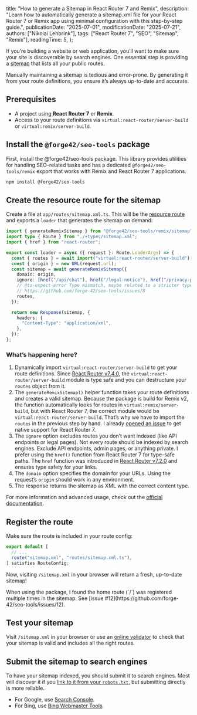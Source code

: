 
  title: "How to generate a Sitemap in React Router 7 and Remix",
  description:
    "Learn how to automatically generate a sitemap.xml file for your React Router 7 or Remix app using minimal configuration with this step-by-step guide.",
  publicationDate: "2025-07-01",
  modificationDate: "2025-07-21",
  authors: ["Nikolai Lehbrink"],
  tags: ["React Router 7", "SEO", "Sitemap", "Remix"],
  readingTime: 5,
};

If you’re building a website or web application, you’ll want to make sure your site is discoverable by search engines. One essential step is providing a [sitemap](https://developers.google.com/search/docs/crawling-indexing/sitemaps/overview) that lists all your public routes.

<Alert type="question" heading="Why automate your sitemap?">
  Manually maintaining a sitemap is tedious and error-prone. By generating it
  from your route definitions, you ensure it’s always up-to-date and accurate.
</Alert>

## Prerequisites

- A project using **React Router 7** or **Remix**.
- Access to your route definitions via `virtual:react-router/server-build` or `virtual:remix/server-build`.

## Install the `@forge42/seo-tools` package

First, install the <ProfileBadge platform="GitHub" handle="forge-42/seo-tools">@forge42/seo-tools</ProfileBadge> package. This library provides utilities for handling SEO-related tasks and has a dedicated `@forge42/seo-tools/remix` export that works with Remix and React Router 7 applications.

```bash
npm install @forge42/seo-tools
```

## Create the resource route for the sitemap

Create a file at `app/routes/sitemap.xml.ts`. This will be the [resource route](https://reactrouter.com/how-to/resource-routes) and exports a `loader` that generates the sitemap on demand:

```typescript filename="app/routes/sitemap.xml.ts" showLineNumbers
import { generateRemixSitemap } from "@forge42/seo-tools/remix/sitemap";
import type { Route } from "./+types/sitemap.xml";
import { href } from "react-router";

export const loader = async ({ request }: Route.LoaderArgs) => {
  const { routes } = await import("virtual:react-router/server-build");
  const { origin } = new URL(request.url);
  const sitemap = await generateRemixSitemap({
    domain: origin,
    ignore: [href("/api/chat"), href("/legal-notice"), href("/privacy-policy")],
    // @ts-expect-error Type mismatch, maybe related to a stricter type mentioned in release notes for v.7.0.0
    // https://github.com/forge-42/seo-tools/issues/8
    routes,
  });

  return new Response(sitemap, {
    headers: {
      "Content-Type": "application/xml",
    },
  });
};
```

### What’s happening here?

<NewsletterForm />

1.  Dynamically import `virtual:react-router/server-build` to get your route definitions.
    <Alert type="info">
      Since [React Router
      v7.4.0](https://github.com/remix-run/react-router/blob/main/CHANGELOG.md#v740),
      the `virtual:react-router/server-build` module is type safe and you can
      destructure your `routes` object from it.
    </Alert>
2.  The `generateRemixSitemap()` helper function takes your route definitions and creates a valid sitemap.
    <Alert type="info">
      Because the package is build for Remix v2, the function automatically
      looks for routes in `virtual:remix/server-build`, but with React Router 7,
      the correct module would be `virtual:react-router/server-build`. That’s
      why we have to import the `routes` in the previous step by hand. I already
      [opened an issue](https://github.com/forge-42/seo-tools/issues/13) to get
      native support for React Router 7.
    </Alert>
3.  The `ignore` option excludes routes you don’t want indexed (like API endpoints or legal pages).
    <Alert type="question" heading="Why ignore some routes?">
      Not every route should be indexed by search engines. Exclude API
      endpoints, admin pages, or anything private.
    </Alert>
    I prefer using the `href()` function from React Router 7 for type-safe
    paths.
    <Alert type="tip">
      The `href` function was introduced in [React Router
      v7.2.0](https://github.com/remix-run/react-router/blob/main/CHANGELOG.md#v720)
      and ensures type safety for your links.
    </Alert>
4.  The `domain` option specifies the domain for your URLs. Using the request’s `origin` should work in any environment.
5.  The response returns the sitemap as XML with the correct content type.

For more information and advanced usage, check out the [official documentation](https://github.com/forge-42/seo-tools).

## Register the route

Make sure the route is included in your route config:

```typescript filename="app/routes.ts"
export default [
  // ...
  route("sitemap.xml", "routes/sitemap.xml.ts"),
] satisfies RouteConfig;
```

Now, visiting `/sitemap.xml` in your browser will return a fresh, up-to-date sitemap!

<Alert type="warning" heading="Duplicate route registration">
  When using the package, I found the home route (`/`) was registered multiple
  times in the sitemap. See [issue
  #12](https://github.com/forge-42/seo-tools/issues/12).
</Alert>

## Test your sitemap

Visit `/sitemap.xml` in your browser or use an [online validator](https://www.mysitemapgenerator.com/service/check.html) to check that your sitemap is valid and includes all the right routes.

## Submit the sitemap to search engines

To have your sitemap indexed, you should submit it to search engines. Most will discover it if you [link to it from your `robots.txt`](/blog/robots-txt-react-router-7#automatic-sitemap-integration), but submitting directly is more reliable.

- For Google, use [Search Console](https://search.google.com/search-console/sitemaps).
- For Bing, use [Bing Webmaster Tools](https://www.bing.com/webmasters/sitemaps).
